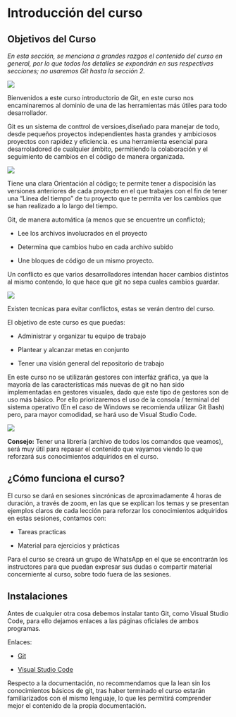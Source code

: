 # Introducción del curso

## Objetivos del Curso

*En esta sección, se menciona a grandes razgos el contenido del curso en general, por lo que todos los detalles se expondrán en sus respectivas secciones; no usaremos Git hasta la sección 2.*

![](img/01_Intro/png-clipart-computer-icons-school-of-welcome-text-logo.png)

Bienvenidos a este curso introductorio de Git, en este curso nos encaminaremos al dominio de una de las herramientas más útiles para todo desarrollador.

Git es un sistema de conttrol de versioes,diseñado para manejar de todo, desde pequeños proyectos independientes hasta grandes y ambiciosos proyectos con rapidez y eficiencia. es una herramienta esencial para desarroladored de cualquier ámbito, permitiendo la colaboración y el seguimiento de cambios en el código de manera organizada.

![](img/01_Intro/imagen-4-1024x388.png)

Tiene una clara Orientación al código; te permite tener a dispocisión las versiones anteriores de cada proyecto en el que trabajes con el fin de tener una "Linea del tiempo" de tu proyecto que te permita ver los cambios que se han realizado a lo largo del tiempo.

Git, de manera automática (a menos que se encuentre un conflicto);

-   Lee los archivos involucrados en el proyecto

-   Determina que cambios hubo en cada archivo subido

-   Une bloques de código de un mismo proyecto.

Un conflicto es que varios desarrolladores intendan hacer cambios distintos al mismo contendo, lo que hace que git no sepa cuales cambios guardar.

![](img/01_Intro/conflicts-1.png)

Existen tecnicas para evitar conflictos, estas se verán dentro del curso.

El objetivo de este curso es que puedas:

-   Administrar y organizar tu equipo de trabajo

-   Plantear y alcanzar metas en conjunto

-   Tener una visión general del repositorio de trabajo

En este curso no se utilizarán gestores con interfáz gráfica, ya que la mayoría de las características más nuevas de git no han sido implementadas en gestores visuales, dado que este tipo de gestores son de uso más básico. Por ello priorizaremos el uso de la consola / terminal del sistema operativo (En el caso de Windows se recomienda utilizar Git Bash) pero, para mayor comodidad, se hará uso de Visual Studio Code.

![](img/01_Intro/visual-studio-code.jpg)

**Consejo:** Tener una librería (archivo de todos los comandos que veamos), será muy útil para repasar el contenido que vayamos viendo lo que reforzará sus conocimientos adquiridos en el curso.

## ¿Cómo funciona el curso?

El curso se dará en sesiones sincrónicas de aproximadamente 4 horas de duración, a través de zoom, en las que se explican los temas y se presentan ejemplos claros de cada lección para reforzar los conocimientos adquiridos en estas sesiones, contamos con:

-   Tareas practicas

-   Material para ejercicios y prácticas

Para el curso se creará un grupo de WhatsApp en el que se encontrarán los instructores para que puedan expresar sus dudas o compartir material concerniente al curso, sobre todo fuera de las sesiones.

## Instalaciones

Antes de cualquier otra cosa debemos instalar tanto Git, como Visual Studio Code, para ello dejamos enlaces a las páginas oficiales de ambos programas.

Enlaces:

-   [Git](https://git-scm.com/downloads)

-   [Visual Studio Code](https://code.visualstudio.com/download)

Respecto a la documentación, no recommendamos que la lean sin los conocimientos básicos de git, tras haber terminado el curso estarán familiarizados con el mismo lenguaje, lo que les permitirá comprender mejor el contenido de la propia documentación.
